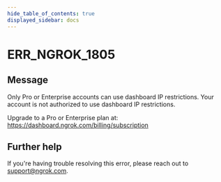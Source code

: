 ```yaml
---
hide_table_of_contents: true
displayed_sidebar: docs
---
```



# ERR_NGROK_1805

## Message

Only Pro or Enterprise accounts can use dashboard IP restrictions.
Your account is not authorized to use dashboard IP restrictions.

Upgrade to a Pro or Enterprise plan at: https://dashboard.ngrok.com/billing/subscription

<ErrorDetails error="err_ngrok_1805" />

## Further help

If you're having trouble resolving this error, please reach out to [support@ngrok.com](mailto:support@ngrok.com?subject=Help%20with%20ERR_NGROK_1805).
